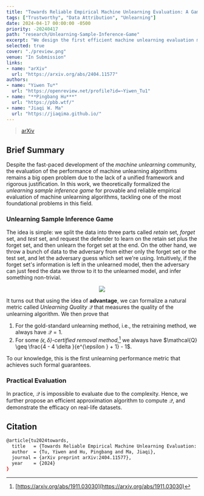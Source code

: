 ```yaml
---
title: "Towards Reliable Empirical Machine Unlearning Evaluation: A Game-Theoretic View"
tags: ["Trustworthy", "Data Attribution", "Unlearning"]
date: 2024-04-17 00:00:00 -0500
priority: -20240417
path: "research/Unlearning-Sample-Inference-Game"
excerpt: "We design the first efficient machine unlearning evaluation metric with provable guarantees."
selected: true
cover: "./preview.png"
venue: "In Submission"
links:
- name: "arXiv"
  url: "https://arxiv.org/abs/2404.11577"
authors:
- name: "Yiwen Tu*"
  url: "https://openreview.net/profile?id=~Yiwen_Tu1"
- name: "**Pingbang Hu***"
  url: "https://pbb.wtf/"
- name: "Jiaqi W. Ma"
  url: "https://jiaqima.github.io/"
---
```


> [arXiv](https://arxiv.org/abs/2404.11577)

## Brief Summary

Despite the fast-paced development of the *machine unlearning* community, the evaluation of the performance of machine unlearning algorithms remains a big open problem due to the lack of a unified framework and rigorous justification. In this work, we theoretically formalized the *unlearning sample inference game* for provable and reliable empirical evaluation of machine unlearning algorithms, tackling one of the most foundational problems in this field.

### Unlearning Sample Inference Game

The idea is simple: we split the data into three parts called *retain* set, *forget* set, and *test* set, and request the defender to learn on the retain set plus the forget set, and then unlearn the forget set at the end. On the other hand, we throw a bunch of data to the adversary from either only the forget set or the test set, and let the adversary guess which set we're using. Intuitively, if the forget set's information is left in the unlearned model, then the adversary can just feed the data we throw to it to the unlearned model, and infer something non-trivial.

<p align="center">
	<img src="./Figures/flow.png"/>
</p>

It turns out that using the idea of **advantage**, we can formalize a natural metric called *Unlearning Quality* $\mathcal{Q}$ that measures the quality of the unlearning algorithm. We then prove that

1. For the gold-standard unlearning method, i.e., the retraining method, we always have $\mathcal{Q} = 1$.
2. For some *$(\epsilon , \delta )$-certified removal method*,[^1] we always have $\mathcal{Q} \geq \frac{4 - 4 \delta }{e^{\epsilon } + 1} - 1$.

[^1]: [https://arxiv.org/abs/1911.03030](https://arxiv.org/abs/1911.03030)

To our knowledge, this is the first unlearning performance metric that achieves such formal guarantees.

### Practical Evaluation

In practice, $\mathcal{Q}$ is impossible to evaluate due to the complexity. Hence, we further propose an efficient approximation algorithm to compute $\mathcal{Q}$, and demonstrate the efficacy on real-life datasets.

## Citation

```bash
@article{tu2024towards,
  title   = {Towards Reliable Empirical Machine Unlearning Evaluation: A Game-Theoretic View},
  author  = {Tu, Yiwen and Hu, Pingbang and Ma, Jiaqi},
  journal = {arXiv preprint arXiv:2404.11577},
  year    = {2024}
}
```
